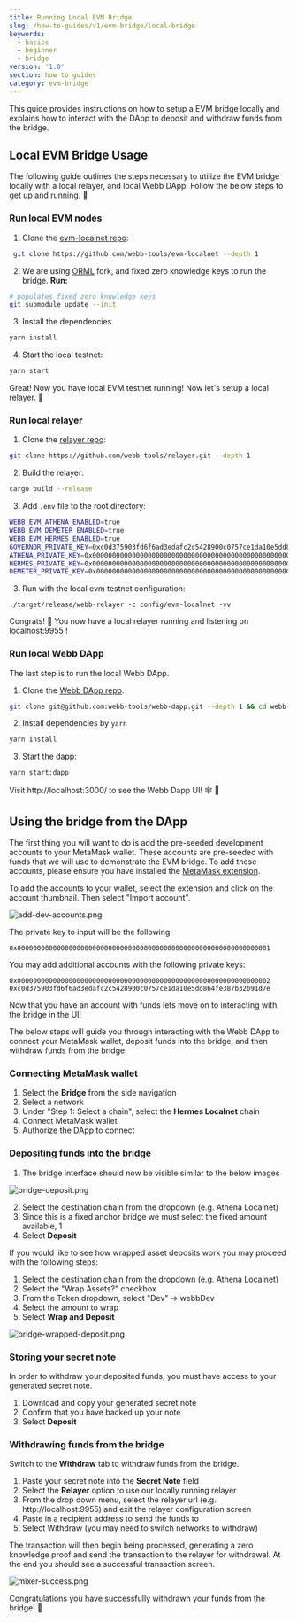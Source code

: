 ```yaml
---
title: Running Local EVM Bridge
slug: /how-to-guides/v1/evm-bridge/local-bridge
keywords:
  - basics
  - beginner
  - bridge
version: '1.0'
section: how to guides
category: evm-bridge
---
```


This guide provides instructions on how to setup a EVM bridge locally and explains how to interact with the DApp to deposit and withdraw funds from the bridge.

## Local EVM Bridge Usage

The following guide outlines the steps necessary to utilize the EVM bridge locally with a local relayer, and local Webb DApp. Follow the below steps to get up and running. 🏃

### Run local EVM nodes

1. Clone the [evm-localnet repo](https://github.com/webb-tools/evm-localnet):
```bash
 git clone https://github.com/webb-tools/evm-localnet --depth 1
```

2. We are using [ORML](https://github.com/open-web3-stack/open-runtime-module-library/tree/a5ee7866c763efbd3afe0cd81fec54cede83a65f) fork, and fixed zero knowledge keys to run the bridge. **Run:**
```bash
# populates fixed zero knowledge keys
git submodule update --init
```

3. Install the dependencies
```bash
yarn install
```

4. Start the local testnet:
```bash
yarn start
```

Great! Now you have local EVM testnet running! Now let's setup a local relayer. 🚀

### Run local relayer

1. Clone the [relayer repo](https://github.com/webb-tools/relayer):

```bash
git clone https://github.com/webb-tools/relayer.git --depth 1
```

2. Build the relayer:
```bash
cargo build --release
```

3. Add `.env` file to the root directory:
```bash
WEBB_EVM_ATHENA_ENABLED=true
WEBB_EVM_DEMETER_ENABLED=true
WEBB_EVM_HERMES_ENABLED=true
GOVERNOR_PRIVATE_KEY=0xc0d375903fd6f6ad3edafc2c5428900c0757ce1da10e5dd864fe387b32b91d7e
ATHENA_PRIVATE_KEY=0x0000000000000000000000000000000000000000000000000000000000000001
HERMES_PRIVATE_KEY=0x0000000000000000000000000000000000000000000000000000000000000001
DEMETER_PRIVATE_KEY=0x0000000000000000000000000000000000000000000000000000000000000001
```

3. Run with the local evm testnet configuration:
```
./target/release/webb-relayer -c config/evm-localnet -vv
```

Congrats! 🎉  You now have a local relayer running and listening on localhost:9955 !

### Run local Webb DApp

The last step is to run the local Webb DApp.

1. Clone the [Webb DApp repo](https://github.com/webb-tools/webb-dapp).

```bash
git clone git@github.com:webb-tools/webb-dapp.git --depth 1 && cd webb-dapp
```

2. Install dependencies by `yarn`

```bash
yarn install
```

3. Start the dapp:

```bash
yarn start:dapp
```

Visit http://localhost:3000/ to see the Webb Dapp UI! 🕸️ 🚀 

## Using the bridge from the DApp 

The first thing you will want to do is add the pre-seeded development accounts to your MetaMask wallet. These accounts are pre-seeded with funds that we will use 
to demonstrate the EVM bridge. To add these accounts, please ensure you have installed the [MetaMask extension](https://metamask.io/).

To add the accounts to your wallet, select the extension and click on the account thumbnail. 
Then select "Import account". 

![add-dev-accounts.png](../../../../src/images/how-to/import-account-meta.png)


The private key to input will be the following:

```
0x0000000000000000000000000000000000000000000000000000000000000001
```

You may add additional accounts with the following private keys:
```
0x0000000000000000000000000000000000000000000000000000000000000002
0xc0d375903fd6f6ad3edafc2c5428900c0757ce1da10e5dd864fe387b32b91d7e
```

Now that you have an account with funds lets move on to interacting with the bridge in the UI! 

The below steps will guide you through interacting with the Webb DApp to connect your MetaMask wallet, deposit funds into the bridge,
 and then withdraw funds from the bridge.

### Connecting MetaMask wallet 

1. Select the **Bridge** from the side navigation 
2. Select a network
3. Under "Step 1: Select a chain", select the **Hermes Localnet** chain
4. Connect MetaMask wallet
5. Authorize the DApp to connect

### Depositing funds into the bridge 

1. The bridge interface should now be visible similar to the below images

![bridge-deposit.png](../../../../src/images/how-to/bridge-deposit-interface.png)

2. Select the destination chain from the dropdown (e.g. Athena Localnet)
3. Since this is a fixed anchor bridge we must select the fixed amount available, 1
4. Select **Deposit**

If you would like to see how wrapped asset deposits work you may proceed with the following steps:
1. Select the destination chain from the dropdown (e.g. Athena Localnet)
2. Select the "Wrap Assets?" checkbox
3. From the Token dropdown, select "Dev" -> webbDev
4. Select the amount to wrap
5. Select **Wrap and Deposit**

![bridge-wrapped-deposit.png](../../../../src/images/how-to/bridge-wrapped-deposit.png)

### Storing your secret note

In order to withdraw your deposited funds, you must have access to your generated secret note.

1. Download and copy your generated secret note
2. Confirm that you have backed up your note
3. Select **Deposit** 

### Withdrawing funds from the bridge

Switch to the **Withdraw** tab to withdraw funds from the bridge.

1. Paste your secret note into the **Secret Note** field
2. Select the **Relayer** option to use our locally running relayer
3. From the drop down menu, select the relayer url (e.g. http://localhost:9955) and exit the relayer configuration screen
4. Paste in a recipient address to send the funds to
5. Select Withdraw (you may need to switch networks to withdraw)

The transaction will then begin being processed, generating a zero knowledge proof and send the transaction to the relayer for withdrawal. At the 
end you should see a successful transaction screen. 

![mixer-success.png](../../../../src/images/how-to/mixer-success.png)

Congratulations you have successfully withdrawn your funds from the bridge! 🎉